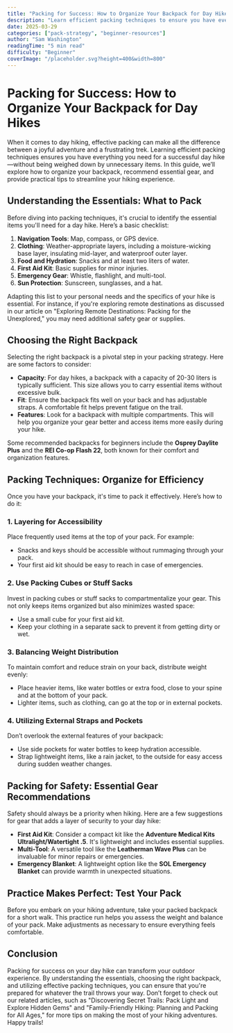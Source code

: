 ```yaml
---
title: "Packing for Success: How to Organize Your Backpack for Day Hikes"
description: "Learn efficient packing techniques to ensure you have everything you need for a successful day hike."
date: 2025-03-29
categories: ["pack-strategy", "beginner-resources"]
author: "Sam Washington"
readingTime: "5 min read"
difficulty: "Beginner"
coverImage: "/placeholder.svg?height=400&width=800"
---
```


# Packing for Success: How to Organize Your Backpack for Day Hikes

When it comes to day hiking, effective packing can make all the difference between a joyful adventure and a frustrating trek. Learning efficient packing techniques ensures you have everything you need for a successful day hike—without being weighed down by unnecessary items. In this guide, we’ll explore how to organize your backpack, recommend essential gear, and provide practical tips to streamline your hiking experience.

## Understanding the Essentials: What to Pack

Before diving into packing techniques, it's crucial to identify the essential items you'll need for a day hike. Here’s a basic checklist:

1. **Navigation Tools**: Map, compass, or GPS device.
2. **Clothing**: Weather-appropriate layers, including a moisture-wicking base layer, insulating mid-layer, and waterproof outer layer.
3. **Food and Hydration**: Snacks and at least two liters of water.
4. **First Aid Kit**: Basic supplies for minor injuries.
5. **Emergency Gear**: Whistle, flashlight, and multi-tool.
6. **Sun Protection**: Sunscreen, sunglasses, and a hat.

Adapting this list to your personal needs and the specifics of your hike is essential. For instance, if you're exploring remote destinations as discussed in our article on "Exploring Remote Destinations: Packing for the Unexplored," you may need additional safety gear or supplies.

## Choosing the Right Backpack

Selecting the right backpack is a pivotal step in your packing strategy. Here are some factors to consider:

- **Capacity**: For day hikes, a backpack with a capacity of 20-30 liters is typically sufficient. This size allows you to carry essential items without excessive bulk.
- **Fit**: Ensure the backpack fits well on your back and has adjustable straps. A comfortable fit helps prevent fatigue on the trail.
- **Features**: Look for a backpack with multiple compartments. This will help you organize your gear better and access items more easily during your hike.

Some recommended backpacks for beginners include the **Osprey Daylite Plus** and the **REI Co-op Flash 22**, both known for their comfort and organization features.

## Packing Techniques: Organize for Efficiency

Once you have your backpack, it's time to pack it effectively. Here’s how to do it:

### 1. **Layering for Accessibility**

Place frequently used items at the top of your pack. For example:

- Snacks and keys should be accessible without rummaging through your pack.
- Your first aid kit should be easy to reach in case of emergencies.

### 2. **Use Packing Cubes or Stuff Sacks**

Invest in packing cubes or stuff sacks to compartmentalize your gear. This not only keeps items organized but also minimizes wasted space:

- Use a small cube for your first aid kit.
- Keep your clothing in a separate sack to prevent it from getting dirty or wet.

### 3. **Balancing Weight Distribution**

To maintain comfort and reduce strain on your back, distribute weight evenly:

- Place heavier items, like water bottles or extra food, close to your spine and at the bottom of your pack.
- Lighter items, such as clothing, can go at the top or in external pockets.

### 4. **Utilizing External Straps and Pockets**

Don’t overlook the external features of your backpack:

- Use side pockets for water bottles to keep hydration accessible.
- Strap lightweight items, like a rain jacket, to the outside for easy access during sudden weather changes.

## Packing for Safety: Essential Gear Recommendations

Safety should always be a priority when hiking. Here are a few suggestions for gear that adds a layer of security to your day hike:

- **First Aid Kit**: Consider a compact kit like the **Adventure Medical Kits Ultralight/Watertight .5**. It's lightweight and includes essential supplies.
- **Multi-Tool**: A versatile tool like the **Leatherman Wave Plus** can be invaluable for minor repairs or emergencies.
- **Emergency Blanket**: A lightweight option like the **SOL Emergency Blanket** can provide warmth in unexpected situations.

## Practice Makes Perfect: Test Your Pack

Before you embark on your hiking adventure, take your packed backpack for a short walk. This practice run helps you assess the weight and balance of your pack. Make adjustments as necessary to ensure everything feels comfortable. 

## Conclusion

Packing for success on your day hike can transform your outdoor experience. By understanding the essentials, choosing the right backpack, and utilizing effective packing techniques, you can ensure that you're prepared for whatever the trail throws your way. Don’t forget to check out our related articles, such as "Discovering Secret Trails: Pack Light and Explore Hidden Gems" and "Family-Friendly Hiking: Planning and Packing for All Ages," for more tips on making the most of your hiking adventures. Happy trails!